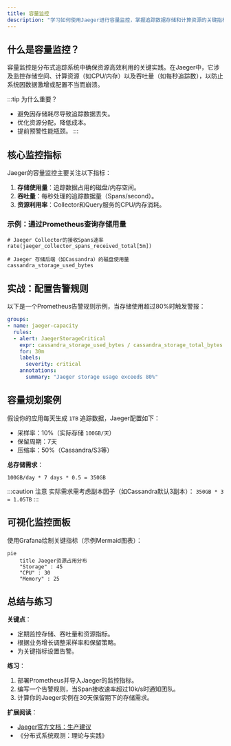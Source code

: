 ```yaml
---
title: 容量监控
description: "学习如何使用Jaeger进行容量监控，掌握追踪数据存储和计算资源的关键指标与最佳实践。"
---
```


## 什么是容量监控？

容量监控是分布式追踪系统中确保资源高效利用的关键实践。在Jaeger中，它涉及监控存储空间、计算资源（如CPU/内存）以及吞吐量（如每秒追踪数），以防止系统因数据激增或配置不当而崩溃。

:::tip 为什么重要？
- 避免因存储耗尽导致追踪数据丢失。
- 优化资源分配，降低成本。
- 提前预警性能瓶颈。
:::

## 核心监控指标

Jaeger的容量监控主要关注以下指标：

1. **存储使用量**：追踪数据占用的磁盘/内存空间。
2. **吞吐量**：每秒处理的追踪数据量（Spans/second）。
3. **资源利用率**：Collector和Query服务的CPU/内存消耗。

### 示例：通过Prometheus查询存储用量

```promql
# Jaeger Collector的接收Spans速率
rate(jaeger_collector_spans_received_total[5m])

# Jaeger 存储后端（如Cassandra）的磁盘使用量
cassandra_storage_used_bytes
```

## 实战：配置告警规则

以下是一个Prometheus告警规则示例，当存储使用超过80%时触发警报：

```yaml
groups:
- name: jaeger-capacity
  rules:
  - alert: JaegerStorageCritical
    expr: cassandra_storage_used_bytes / cassandra_storage_total_bytes > 0.8
    for: 30m
    labels:
      severity: critical
    annotations:
      summary: "Jaeger storage usage exceeds 80%"
```

## 容量规划案例

假设你的应用每天生成 `1TB` 追踪数据，Jaeger配置如下：
- 采样率：10%（实际存储 `100GB/天`）
- 保留周期：7天
- 压缩率：50%（Cassandra/S3等）

**总存储需求**：
```
100GB/day * 7 days * 0.5 = 350GB
```

:::caution 注意
实际需求需考虑副本因子（如Cassandra默认3副本）：
`350GB * 3 = 1.05TB`
:::

## 可视化监控面板

使用Grafana绘制关键指标（示例Mermaid图表）：

```mermaid
pie
    title Jaeger资源占用分布
    "Storage" : 45
    "CPU" : 30
    "Memory" : 25
```

## 总结与练习

**关键点**：
- 定期监控存储、吞吐量和资源指标。
- 根据业务增长调整采样率和保留策略。
- 为关键指标设置告警。

**练习**：
1. 部署Prometheus并导入Jaeger的监控指标。
2. 编写一个告警规则，当Span接收速率超过10k/s时通知团队。
3. 计算你的Jaeger实例在30天保留期下的存储需求。

**扩展阅读**：
- [Jaeger官方文档：生产建议](https://jaegertracing.io/docs/latest/deployment/)
- 《分布式系统观测：理论与实践》